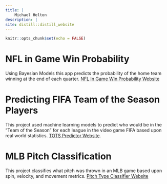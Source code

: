 ```yaml
---
title: |
    Michael Helton
description: |
site: distill::distill_website
---
```


```r
knitr::opts_chunk$set(echo = FALSE)
```


# NFL in Game Win Probability
 Using Bayesian Models this app predicts the probability of the home team winning at the end of each quarter. [NFL In Game Win Probability Website](https://michaelhelton.shinyapps.io/FootballPredictionApp/)

# Predicting FIFA Team of the Season Players
 This project used machine learning models to predict who would be in the "Team of the Season" for each league in the video game FIFA based upon real world statistics. [TOTS Predictor Website](https://totspredictor.netlify.app/).

# MLB Pitch Classification
 This project classifies what pitch was thrown in an MLB game based upon spin, velocity, and movement metrics. [Pitch Type Classifier Website](https://pitchpredictormachinelearning.netlify.app/)

